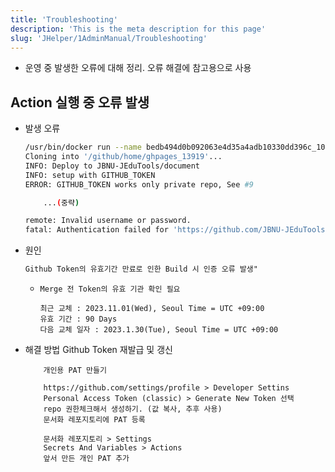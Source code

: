 ```yaml
---
title: 'Troubleshooting'
description: 'This is the meta description for this page'
slug: 'JHelper/1AdminManual/Troubleshooting'
--- 
```


- 운영 중 발생한 오류에 대해 정리. 오류 해결에 참고용으로 사용

## Action 실행 중 오류 발생
- 발생 오류
    ```bash
    /usr/bin/docker run --name bedb494d0b092063e4d35a4adb10330dd396c_1020e3 --label 5bedb4 --workdir /github/workspace --rm -e "GITHUB_TOKEN" -e "PUBLISH_BRANCH" -e "PUBLISH_DIR" -e "INPUT_EMPTYCOMMITS" -e "INPUT_KEEPFILES" -e "INPUT_FORCEORPHAN" -e "INPUT_USERNAME" -e "INPUT_USEREMAIL" -e "INPUT_COMMITMESSAGE" -e "INPUT_TAGNAME" -e "INPUT_TAGMESSAGE" -e "INPUT_TAGOVERWRITE" -e "HOME" -e "GITHUB_JOB" -e "GITHUB_REF" -e "GITHUB_SHA" -e "GITHUB_REPOSITORY" -e "GITHUB_REPOSITORY_OWNER" -e "GITHUB_REPOSITORY_OWNER_ID" -e "GITHUB_RUN_ID" -e "GITHUB_RUN_NUMBER" -e "GITHUB_RETENTION_DAYS" -e "GITHUB_RUN_ATTEMPT" -e "GITHUB_REPOSITORY_ID" -e "GITHUB_ACTOR_ID" -e "GITHUB_ACTOR" -e "GITHUB_TRIGGERING_ACTOR" -e "GITHUB_WORKFLOW" -e "GITHUB_HEAD_REF" -e "GITHUB_BASE_REF" -e "GITHUB_EVENT_NAME" -e "GITHUB_SERVER_URL" -e "GITHUB_API_URL" -e "GITHUB_GRAPHQL_URL" -e "GITHUB_REF_NAME" -e "GITHUB_REF_PROTECTED" -e "GITHUB_REF_TYPE" -e "GITHUB_WORKFLOW_REF" -e "GITHUB_WORKFLOW_SHA" -e "GITHUB_WORKSPACE" -e "GITHUB_ACTION" -e "GITHUB_EVENT_PATH" -e "GITHUB_ACTION_REPOSITORY" -e "GITHUB_ACTION_REF" -e "GITHUB_PATH" -e "GITHUB_ENV" -e "GITHUB_STEP_SUMMARY" -e "GITHUB_STATE" -e "GITHUB_OUTPUT" -e "RUNNER_OS" -e "RUNNER_ARCH" -e "RUNNER_NAME" -e "RUNNER_ENVIRONMENT" -e "RUNNER_TOOL_CACHE" -e "RUNNER_TEMP" -e "RUNNER_WORKSPACE" -e "ACTIONS_RUNTIME_URL" -e "ACTIONS_RUNTIME_TOKEN" -e "ACTIONS_CACHE_URL" -e GITHUB_ACTIONS=true -e CI=true -v "/var/run/docker.sock":"/var/run/docker.sock" -v "/home/runner/work/_temp/_github_home":"/github/home" -v "/home/runner/work/_temp/_github_workflow":"/github/workflow" -v "/home/runner/work/_temp/_runner_file_commands":"/github/file_commands" -v "/home/runner/work/document/document":"/github/workspace" 5bedb4:94d0b092063e4d35a4adb10330dd396c
    Cloning into '/github/home/ghpages_13919'...
    INFO: Deploy to JBNU-JEduTools/document
    INFO: setup with GITHUB_TOKEN
    ERROR: GITHUB_TOKEN works only private repo, See #9

        ...(중략)

    remote: Invalid username or password.
    fatal: Authentication failed for 'https://github.com/JBNU-JEduTools/document.git/'

    ```
- 원인
    ```md
    Github Token의 유효기간 만료로 인한 Build 시 인증 오류 발생"
    ```
    - `Merge 전 Token의 유효 기관 확인 필요`
        ```
        최근 교체 : 2023.11.01(Wed), Seoul Time = UTC +09:00
        유효 기간 : 90 Days
        다음 교체 일자 : 2023.1.30(Tue), Seoul Time = UTC +09:00
        ```

- 해결 방법
    Github Token 재발급 및 갱신
    ```
        개인용 PAT 만들기

        https://github.com/settings/profile > Developer Settins
        Personal Access Token (classic) > Generate New Token 선택
        repo 권한체크해서 생성하기. (값 복사, 추후 사용)
        문서화 레포지토리에 PAT 등록

        문서화 레포지토리 > Settings
        Secrets And Variables > Actions
        앞서 만든 개인 PAT 추가
    ``` 
